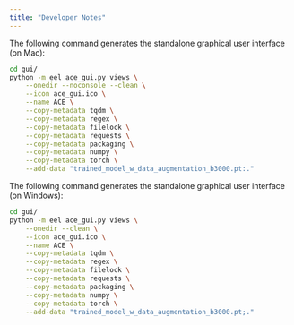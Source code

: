 ```yaml
---
title: "Developer Notes"
---
```


The following command generates the standalone graphical user interface (on Mac):

```bash
cd gui/
python -m eel ace_gui.py views \
    --onedir --noconsole --clean \
    --icon ace_gui.ico \
    --name ACE \
    --copy-metadata tqdm \
    --copy-metadata regex \
    --copy-metadata filelock \
    --copy-metadata requests \
    --copy-metadata packaging \
    --copy-metadata numpy \
    --copy-metadata torch \
    --add-data "trained_model_w_data_augmentation_b3000.pt:."
```

The following command generates the standalone graphical user interface (on Windows):

```bash
cd gui/
python -m eel ace_gui.py views \
    --onedir --clean \
    --icon ace_gui.ico \
    --name ACE \
    --copy-metadata tqdm \
    --copy-metadata regex \
    --copy-metadata filelock \
    --copy-metadata requests \
    --copy-metadata packaging \
    --copy-metadata numpy \
    --copy-metadata torch \
    --add-data "trained_model_w_data_augmentation_b3000.pt;."
```
